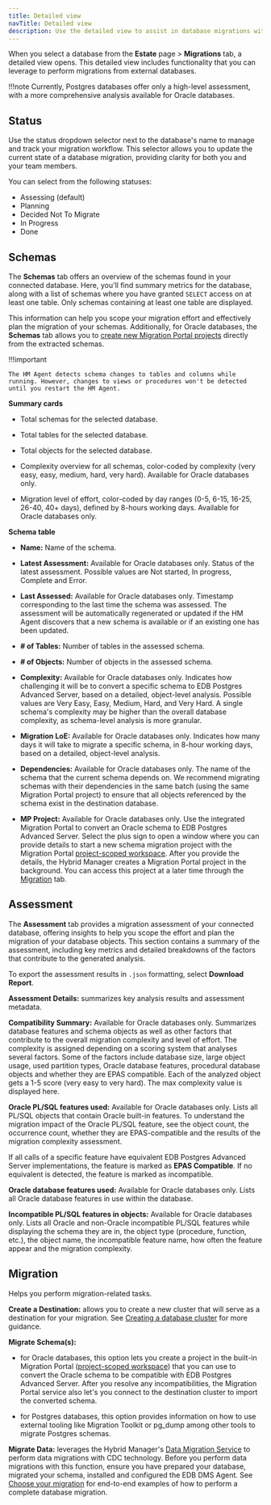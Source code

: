 ```yaml
---
title: Detailed view
navTitle: Detailed view
description: Use the detailed view to assist in database migrations with Hybrid Manager.
---
```


When you select a database from the **Estate** page > **Migrations** tab, a detailed view opens. This detailed view includes functionality that you can leverage to perform migrations from external databases.

!!!note 
    Currently, Postgres databases offer only a high-level assessment, with a more comprehensive analysis available for Oracle databases.

## Status

Use the status dropdown selector next to the database's name to manage and track your migration workflow. This selector allows you to update the current state of a database migration, providing clarity for both you and your team members.

You can select from the following statuses:

- Assessing (default)
- Planning
- Decided Not To Migrate 
- In Progress
- Done

## Schemas

The **Schemas** tab offers an overview of the schemas found in your connected database. Here, you'll find summary metrics for the database, along with a list of schemas where you have granted `SELECT` access on at least one table. Only schemas containing at least one table are displayed.

This information can help you scope your migration effort and effectively plan the migration of your schemas. Additionally, for Oracle databases, the **Schemas** tab allows you to [create new Migration Portal projects](../../migration/schema_migration/migration_portal/hm_schema_migration.mdx#creating-a-migration-portal-project) directly from the extracted schemas.

!!!important

    The HM Agent detects schema changes to tables and columns while running. However, changes to views or procedures won't be detected until you restart the HM Agent.

**Summary cards** 

-   Total schemas for the selected database.

-   Total tables for the selected database.

-   Total objects for the selected database.

-   Complexity overview for all schemas, color-coded by complexity (very easy, easy, medium, hard, very hard). Available for Oracle databases only.

-   Migration level of effort, color-coded by day ranges (0-5, 6-15, 16-25, 26-40, 40+ days), defined by 8-hours working days. Available for Oracle databases only.

**Schema table** 

-   **Name:** Name of the schema. 

-   **Latest Assessment:** Available for Oracle databases only. Status of the latest assessment. Possible values are Not started, In progress, Complete and Error. 

-   **Last Assessed:** Available for Oracle databases only. Timestamp corresponding to the last time the schema was assessed. The assessment will be automatically regenerated or updated if the HM Agent discovers that a new schema is available or if an existing one has been updated. 

-   **# of Tables:** Number of tables in the assessed schema. 

-   **# of Objects:** Number of objects in the assessed schema.

-   **Complexity:** Available for Oracle databases only. Indicates how challenging it will be to convert a specific schema to EDB Postgres Advanced Server, based on a detailed, object-level analysis. Possible values are Very Easy, Easy, Medium, Hard, and Very Hard. A single schema's complexity may be higher than the overall database complexity, as schema-level analysis is more granular.

-   **Migration LoE:** Available for Oracle databases only. Indicates how many days it will take to migrate a specific schema, in 8-hour working days, based on a detailed, object-level analysis.

-   **Dependencies:** Available for Oracle databases only. The name of the schema that the current schema depends on. We recommend migrating schemas with their dependencies in the same batch (using the same Migration Portal project) to ensure that all objects referenced by the schema exist in the destination database.

-   **MP Project:** Available for Oracle databases only. Use the integrated Migration Portal to convert an Oracle schema to EDB Postgres Advanced Server. Select the plus sign to open a window where you can provide details to start a new schema migration project with the Migration Portal [project-scoped workspace](../../migration/schema_migration/migration_portal/access_mp.mdx#project-scoped-workspace-vs-users-workspace). After you provide the details, the Hybrid Manager creates a Migration Portal project in the background. You can access this project at a later time through the [Migration](migration_database_details_view.mdx#migration) tab.

## Assessment

The **Assessment** tab provides a migration assessment of your connected database, offering insights to help you scope the effort and plan the migration of your database objects. This section contains a summary of the assessment, including key metrics and detailed breakdowns of the factors that contribute to the generated analysis.

To export the assessment results in `.json` formatting, select **Download Report**. 

**Assessment Details:** summarizes key analysis results and assessment metadata.

**Compatibility Summary:** Available for Oracle databases only. Summarizes database features and schema objects as well as other factors that contribute to the overall migration complexity and level of effort. The complexity is assigned depending on a scoring system that analyses several factors. Some of the factors include database size, large object usage, used partition types, Oracle database features, procedural database objects and whether they are EPAS compatible. Each of the analyzed object gets a 1-5 score (very easy to very hard). The max complexity value is displayed here.

**Oracle PL/SQL features used:** Available for Oracle databases only. Lists all PL/SQL objects that contain Oracle built-in features. To understand the migration impact of the Oracle PL/SQL feature, see the object count, the occurrence count, whether they are EPAS-compatible and the results of the migration complexity assessment. 

If all calls of a specific feature have equivalent EDB Postgres Advanced Server implementations, the feature is marked as **EPAS Compatible**. If no equivalent is detected, the feature is marked as incompatible.

**Oracle database features used:** Available for Oracle databases only. Lists all Oracle database features in use within the database. 

**Incompatible PL/SQL features in objects:** Available for Oracle databases only. Lists all Oracle and non-Oracle incompatible PL/SQL features while displaying the schema they are in, the object type (procedure, function, etc.), the object name, the incompatible feature name, how often the feature appear and the migration complexity.

## Migration

Helps you perform migration-related tasks. 

**Create a Destination:** allows you to create a new cluster that will serve as a destination for your migration. See [Creating a database cluster](../../cluster_management/create-clusters/) for more guidance. 

**Migrate Schema(s):** 
   
  - for Oracle databases, this option lets you create a project in the built-in Migration Portal ([project-scoped workspace](../../migration/schema_migration/migration_portal/access_mp.mdx#project-scoped-workspace-vs-users-workspace)) that you can use to convert the Oracle schema to be compatible with EDB Postgres Advanced Server. After you resolve any incompatibilities, the Migration Portal service also let's you connect to the destination cluster to import the converted schema.

  - for Postgres databases, this option provides information on how to use external tooling like Migration Toolkit or pg_dump among other tools to migrate Postgres schemas.

**Migrate Data:** leverages the Hybrid Manager's [Data Migration Service](/edb-postgres-ai/latest/hybrid-manager/using_hybrid_manager/migration/) to perform data migrations with CDC technology. Before you perform data migrations with this function, ensure you have prepared your database, migrated your schema, installed and configured the EDB DMS Agent. See [Choose your migration](/edb-postgres-ai/latest/hybrid-manager/using_hybrid_manager/migration/migration_guides/) for end-to-end examples of how to perform a complete database migration.
